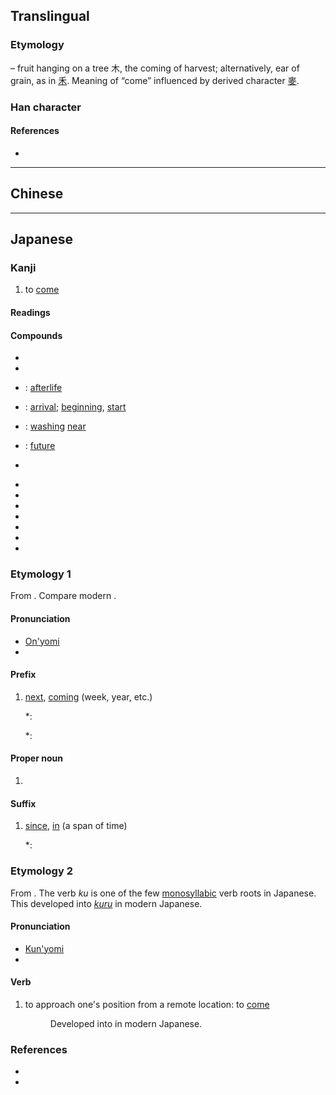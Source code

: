 {{character info/new}}
{{also|來}}
==Translingual==
{{Han char forms|来|來|来|來}}
{{stroke order|strokes=7}}
{{stroke order|type=animate}}

===Etymology===
{{Han simp|來|f=从|t=䒑}} – fruit hanging on a tree 木, the coming of harvest; alternatively, ear of grain, as in [[禾]]. Meaning of “come” influenced by derived character [[麥]].

===Han character===
{{Han char|rn=75|rad=木|as=03|sn=7|four=|canj=DT|ids=⿻未丷,⿻木䒑}}

====References====
* {{Han ref|kx=0513.011|dkj=14489|hdz=10021.090|uh=6765|ud=26469}}

----

==Chinese==
{{zh-see|來}}

----

==Japanese==
{{ja-kanji forms|来|來}}

===Kanji===
{{ja-kanji|grade=2|rs=木03|style=s|kyu=來}}

# to [[come]]

====Readings====
{{ja-readings
|goon=[[らい]] (rai)
|kanon=[[らい]] (rai)
|kun=[[く]] (ku), [[くる]] ([[来る]], kuru), [[きたる]] ([[来たる]], [[来る]], kitaru), [[きたす]] ([[来たす]], [[来す]], kitasu)
|nanori=[[き]] (ki)
}}

====Compounds====
{{attention|ja|Compounds need substantial expansion.}}
{{der-top|Compounds}}
* {{ja-r|外来語|がいらいご}}
* {{ja-r|招来|しょうらい}}
* {{ja-r|当来|とうらい}}: [[afterlife]]
* {{ja-r|到来|とうらい}}: [[arrival]]; [[beginning]], [[start]]
* {{ja-r|淘来|とうらい}}: [[washing]] [[near]]
* {{ja-r|未来|みらい}}: [[future]]
* {{ja-r|来月|らいげつ}}
{{der-mid}}
* {{ja-r|来迎|らいごう}}
* {{ja-r|来日|らいじつ}}
* {{ja-r|来週|らいしゅう}}
* {{ja-r|来世|らいせ}}
* {{ja-r|来年|らいねん}}
* {{ja-r|来賓|らいひん}}
* {{ja-r|来歴|らいれき}}
{{der-bottom}}

===Etymology 1===
{{ja-kanjitab|らい|yomi=on}}
From {{etyl|ltc|ja|sort=らい}} {{m|ltc|來|tr=*ləi}}. Compare modern {{etyl|cmn|-}} {{zh-m|來}}.

====Pronunciation====
* [[音読み|On'yomi]]
* {{IPA|lang=ja|[ɺ̠a̠i]}}

====Prefix====
{{ja-pos|prefix|らい|kyu=來}}

# [[next]], [[coming]] (week, year, etc.)
#*: {{ja-usex|'''来'''年、'''来'''週|'''らい'''ねん、 '''らい'''しゅう|'''next''' year, '''next''' week}}
#*: {{ja-usex|'''来'''週月曜日に会いましょう。|'''らい'''しゅう げつようび に あいましょう。|Let's meet Monday '''next'''. / Let's meet this '''coming''' Monday.}}

====Proper noun====
{{ja-pos|proper|らい|kyu=來}}

# {{surname|lang=ja|sort=らい}}

====Suffix====
{{ja-pos|suffix|らい|kyu=來}}

# [[since]], [[in]] (a span of time) {{attn|ja|needs a real Japanese example that wasn't born from an awkward English-to-Japanese translation}}
#*: {{ja-usex|三年'''来'''あれを見ていない。|さん ねん-'''らい''' あれ を みていない。|I haven't seen that '''in''' three years / '''since''' three years ago.}}

===Etymology 2===
{{ja-kanjitab|く|yomi=kun}}
From {{etyl|ojp|ja|sort=く}}. The verb ''ku'' is one of the few [[monosyllabic]] verb roots in Japanese. This developed into [[来る|''kuru'']] in modern Japanese.

====Pronunciation====
* [[訓読み|Kun'yomi]]
* {{IPA|lang=ja|[kɯᵝ]}}

====Verb====
{{ja-verb|type=3|く|kyu=來}}

# {{lb|ja|sort=く|obsolete}} to approach one's position from a remote location: to [[come]]
#: Developed into {{ja-l|来る|くる|kuru}} in modern Japanese.

===References===
* {{R:Kokugo Dai Jiten}}
* {{R:Daijirin}}